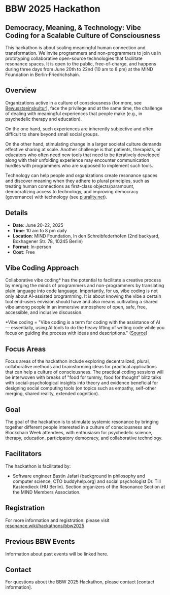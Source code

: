 # BBW 2025 Hackathon

## Democracy, Meaning, & Technology: Vibe Coding for a Scalable Culture of Consciousness

This hackathon is about scaling meaningful human connection and transformation. We invite programmers and non-programmers to join us in prototyping collaborative open-source technologies that facilitate resonance spaces. It is open to the public, free-of-charge, and happens during three days from June 20th to 22nd (10 am to 8 pm) at the MIND Foundation in Berlin-Friedrichshain.

## Overview

Organizations active in a culture of consciousness (for more, see [Bewusstseinskultur](https://www.mind-foundation.org/blog/bewusstseinskultur)), face the privilege and at the same time, the challenge of dealing with meaningful experiences that people make (e.g., in psychedelic therapy and education).

On the one hand, such experiences are inherently subjective and often difficult to share beyond small social groups.

On the other hand, stimulating change in a larger societal culture demands effective sharing at scale. Another challenge is that patients, therapists, or educators who often need new tools that need to be iteratively developed along with their unfolding experience may encounter communication hurdles with programmers who are supposed to implement such tools.

Technology can help people and organizations create resonance spaces and discover meaning when they adhere to plural principles, such as treating human connections as first-class objects/paramount, democratizing access to technology, and improving democracy (governance) with technology (see [plurality.net](https://plurality.net)).

## Details
- **Date**: June 20-22, 2025
- **Time**: 10 am to 8 pm daily
- **Location**: MIND Foundation, In den Schreibfederhöfen (2nd backyard, Boxhagener Str. 78, 10245 Berlin)
- **Format**: In-person
- **Cost**: Free

## Vibe Coding Approach

Collaborative vibe coding* has the potential to facilitate a creative process by merging the minds of programmers and non-programmers by translating plain language into code language. Importantly, for us, vibe coding is not only about AI-assisted programming. It is about knowing the vibe a certain tool end-users envision should have and also means cultivating a shared vibe among people in an immersive atmosphere of open, safe, free, accessible, and inclusive discussion.

*Vibe coding = "Vibe coding is a term for coding with the assistance of AI — essentially, using AI tools to do the heavy lifting of writing code while you focus on guiding the process with ideas and descriptions." ([Source](https://medium.com/@niall.mcnulty/vibe-coding-b79a6d3f0caa))

## Focus Areas

Focus areas of the hackathon include exploring decentralized, plural, collaborative methods and brainstorming ideas for practical applications that can help a culture of consciousness. The practical coding sessions will be interwoven with breaks of "food for tummy, food for thought" blitz talks with social-psychological insights into theory and evidence beneficial for designing social computing tools (on topics such as empathy, self-other merging, shared reality, extended cognition).

## Goal

The goal of the hackathon is to stimulate systemic resonance by bringing together different people interested in a culture of consciousness and Blockchain Week attendees, with enthusiasm for psychedelic science, therapy, education, participatory democracy, and collaborative technology.

## Facilitators

The hackathon is facilitated by:
- Software engineer Bastin Jafari (background in philosophy and computer science, CTO buddyhelp.org) and social psychologist Dr. Till Kastendieck (HU Berlin).
 Section organizers of the Resonance Section at the MIND Members Association.   

## Registration

For more information and registration: please visit [resonance.wiki/hackathons/bbw2025](https://resonance.wiki/hackathons/bbw2025)

## Previous BBW Events
Information about past events will be linked here.

## Contact
For questions about the BBW 2025 Hackathon, please contact [contact information].
